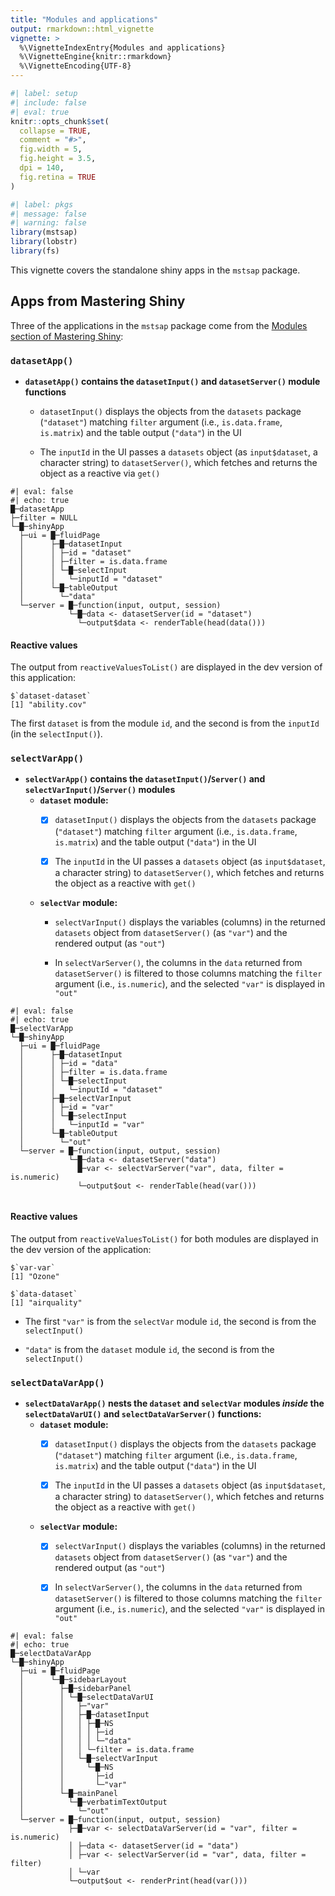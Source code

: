 ```yaml
---
title: "Modules and applications"
output: rmarkdown::html_vignette
vignette: >
  %\VignetteIndexEntry{Modules and applications}
  %\VignetteEngine{knitr::rmarkdown}
  %\VignetteEncoding{UTF-8}
---
```


```r
#| label: setup
#| include: false
#| eval: true
knitr::opts_chunk$set(
  collapse = TRUE,
  comment = "#>",
  fig.width = 5,
  fig.height = 3.5,
  dpi = 140,
  fig.retina = TRUE
)
```

```r
#| label: pkgs
#| message: false
#| warning: false
library(mstsap)
library(lobstr)
library(fs)
```

This vignette covers the standalone shiny apps in the `mstsap` package.

## Apps from Mastering Shiny

Three of the applications in the `mstsap` package come from the [Modules section of Mastering Shiny](https://mastering-shiny.org/scaling-modules.html):

### `datasetApp()`

-   **`datasetApp()` contains the `datasetInput()` and `datasetServer()` module functions**

    -   `datasetInput()` displays the objects from the `datasets` package (`"dataset"`) matching `filter` argument (i.e., `is.data.frame`, `is.matrix`) and the table output (`"data"`) in the UI
   
    -   The `inputId` in the UI passes a `datasets` object (as `input$dataset`, a character string) to `datasetServer()`, which fetches and returns the object as a reactive via `get()` 
    
```verbatim
#| eval: false 
#| echo: true
█─datasetApp 
├─filter = NULL 
└─█─shinyApp 
  ├─ui = █─fluidPage 
  │      ├─█─datasetInput 
  │      │ ├─id = "dataset" 
  │      │ ├─filter = is.data.frame 
  │      │ └─█─selectInput 
  │      │   └─inputId = "dataset" 
  │      └─█─tableOutput 
  │        └─"data"
  └─server = █─function(input, output, session)
             └─█─data <- datasetServer(id = "dataset") 
               └─output$data <- renderTable(head(data()))
```

#### Reactive values 

The output from `reactiveValuesToList()` are displayed in the dev version of this application: 

```
$`dataset-dataset`
[1] "ability.cov"
```

The first `dataset` is from the module `id`, and the second is from the `inputId` (in the `selectInput()`).

<!--
    
```r
#| echo: false 
#| eval: false
#| comment: ""
#| include: true
lobstr::ast(
  datasetApp(filter = NULL,
    shinyApp(
      ui = fluidPage(
            datasetInput(id = "dataset", filter = filter,
              selectInput(inputId = "dataset")
              ),
            tableOutput("data")),
  server = function(`input, output, session`) {
    `data <- datasetServer(id = "dataset")`
    `output$data <- renderTable(head(data()))`
    }
   )
  )
)
```

-->
    
### `selectVarApp()`

-   **`selectVarApp()` contains the `datasetInput()`/`Server()` and `selectVarInput()`/`Server()` modules**
    - **`dataset` module:**
      -   [x] `datasetInput()` displays the objects from the `datasets` package (`"dataset"`) matching `filter` argument (i.e., `is.data.frame`, `is.matrix`) and the table output (`"data"`) in the UI
    
      -   [x] The `inputId` in the UI passes a `datasets` object (as `input$dataset`, a character string) to `datasetServer()`, which fetches and returns the object as a reactive with `get()`
    - **`selectVar` module:**
      -   `selectVarInput()` displays the variables (columns) in the returned `datasets` object from `datasetServer()` (as `"var"`) and the rendered output (as `"out"`)
    
      -   In `selectVarServer()`, the columns in the `data` returned from `datasetServer()` is filtered to those columns matching the `filter` argument (i.e., `is.numeric`), and the selected `"var"` is displayed in `"out"`

```verbatim
#| eval: false 
#| echo: true
█─selectVarApp 
└─█─shinyApp 
  ├─ui = █─fluidPage 
  │      ├─█─datasetInput 
  │      │ ├─id = "data" 
  │      │ ├─filter = is.data.frame
  │      │ └─█─selectInput 
  │      │   └─inputId = "dataset" 
  │      ├─█─selectVarInput 
  │      │ ├─id = "var" 
  │      │ └─█─selectInput 
  │      │   └─inputId = "var" 
  │      └─█─tableOutput 
  │        └─"out" 
  └─server = █─function(input, output, session)
             └─█─data <- datasetServer("data")
               █─var <- selectVarServer("var", data, filter = is.numeric)
               └─output$out <- renderTable(head(var()))
             
```


#### Reactive values 

The output from `reactiveValuesToList()` for both modules are displayed in the dev version of the application:

```
$`var-var`
[1] "Ozone"

$`data-dataset`
[1] "airquality"
```

- The first `"var"` is from the `selectVar` module `id`, the second is from the `selectInput()`

- `"data"` is from the `dataset` module `id`, the second is from the `selectInput()`

<!--

```r
#| echo: false 
#| eval: false
#| comment: ""
#| include: true
lobstr::ast(
  selectVarApp(
    shinyApp(
      ui = fluidPage(

      datasetInput(id = "data", filter = is.data.frame),

      selectVarInput(id = "var"),

      verbatimTextOutput("out")
        
  ), 
      server = function(`input, output, session`) {
        
        `data <- datasetServer("data")`
        
        `var <- selectVarServer("var", data, filter = filter)`

        `output$out <- renderPrint(head(var()))`
        
        }
      )
    )
  )
```

-->

### `selectDataVarApp()`

-   **`selectDataVarApp()` nests the `dataset` and `selectVar` modules *inside* the `selectDataVarUI()` and `selectDataVarServer()` functions:**
    - **`dataset` module:**
      -   [x] `datasetInput()` displays the objects from the `datasets` package (`"dataset"`) matching `filter` argument (i.e., `is.data.frame`, `is.matrix`) and the table output (`"data"`) in the UI
    
      -   [x] The `inputId` in the UI passes a `datasets` object (as `input$dataset`, a character string) to `datasetServer()`, which fetches and returns the object as a reactive with `get()`
    - **`selectVar` module:**
      -   [x] `selectVarInput()` displays the variables (columns) in the returned `datasets` object from `datasetServer()` (as `"var"`) and the rendered output (as `"out"`)
    
      -   [x] In `selectVarServer()`, the columns in the `data` returned from `datasetServer()` is filtered to those columns matching the `filter` argument (i.e., `is.numeric`), and the selected `"var"` is displayed in `"out"`

```verbatim
#| eval: false 
#| echo: true
█─selectDataVarApp 
└─█─shinyApp 
  ├─ui = █─fluidPage 
  │      └─█─sidebarLayout 
  │        ├─█─sidebarPanel 
  │        │ └─█─selectDataVarUI 
  │        │   ├─"var" 
  │        │   ├─█─datasetInput 
  │        │   │ ├─█─NS 
  │        │   │ │ ├─id 
  │        │   │ │ └─"data" 
  │        │   │ └─filter = is.data.frame 
  │        │   └─█─selectVarInput 
  │        │     └─█─NS 
  │        │       ├─id 
  │        │       └─"var" 
  │        └─█─mainPanel 
  │          └─█─verbatimTextOutput 
  │            └─"out" 
  └─server = █─function(input, output, session)
             ├─█─var <- selectDataVarServer(id = "var", filter = is.numeric)
             │ ├─data <- datasetServer(id = "data")
             │ ├─var <- selectVarServer(id = "var", data, filter = filter) 
             │ └─var 
             └─output$out <- renderPrint(head(var()))
```

<!--

```r
#| echo: false 
#| eval: false
#| comment: ""
#| include: true
lobstr::ast(
selectDataVarApp(
  shinyApp(
    ui = fluidPage(
    sidebarLayout(
      sidebarPanel(
        selectDataVarUI("var",
          datasetInput(NS(id, "data"), filter = is.data.frame),
          selectVarInput(NS(id, "var"))
          )
        ),
      mainPanel(
        verbatimTextOutput("out")
        )
    )
  ),
    
  server = function(`input, output, session`) {

    `var <- selectDataVarServer("var", filter)`(`data <- datasetServer("data")`,
      `var <- selectVarServer("var", data, filter = filter)`, `var`)
    `output$out <- renderPrint(head(var()))`

  }
  )
  ))
```
-->



